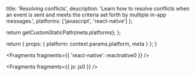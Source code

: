 
  title: 'Resolving conflicts',
  description: 'Learn how to resolve conflicts when an event is sent and meets the criteria set forth by multiple in-app messages.',
  platforms: ['javascript', 'react-native']
};

  return getCustomStaticPath(meta.platforms);
};

  return {
    props: {
      platform: context.params.platform,
      meta
    }
  };
}


<Fragments fragments={{ 'react-native': reactnative0 }} />


<Fragments fragments={{ js: js0 }} />
